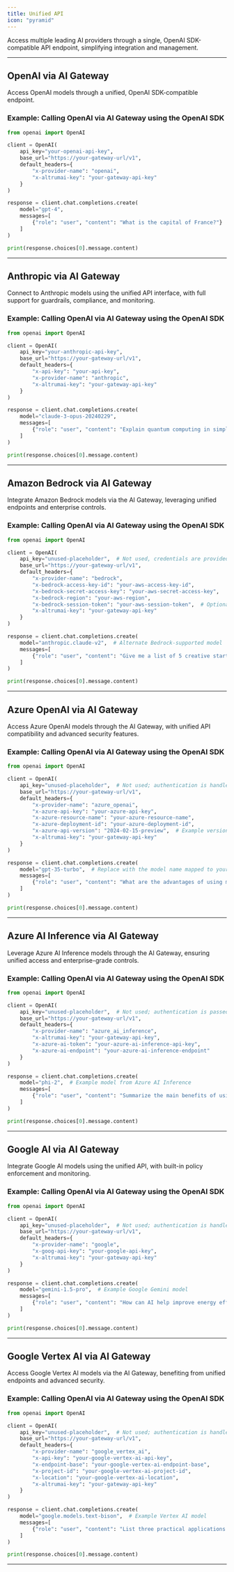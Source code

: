 ```yaml
---
title: Unified API
icon: "pyramid"
---
```


Access multiple leading AI providers through a single, OpenAI SDK-compatible API endpoint, simplifying integration and management.

---

## OpenAI via AI Gateway

Access OpenAI models through a unified, OpenAI SDK-compatible endpoint.

### Example: Calling OpenAI via AI Gateway using the OpenAI SDK

```python title="openai_example.py"
from openai import OpenAI

client = OpenAI(
    api_key="your-openai-api-key",
    base_url="https://your-gateway-url/v1",
    default_headers={
        "x-provider-name": "openai",
        "x-altrumai-key": "your-gateway-api-key"
    }
)

response = client.chat.completions.create(
    model="gpt-4",
    messages=[
        {"role": "user", "content": "What is the capital of France?"}
    ]
)

print(response.choices[0].message.content)
```
---

## Anthropic via AI Gateway

Connect to Anthropic models using the unified API interface, with full support for guardrails, compliance, and monitoring.

### Example: Calling OpenAI via AI Gateway using the OpenAI SDK

```python title="anthropic_example.py"
from openai import OpenAI

client = OpenAI(
    api_key="your-anthropic-api-key",
    base_url="https://your-gateway-url/v1",
    default_headers={
        "x-api-key": "your-api-key",
        "x-provider-name": "anthropic",
        "x-altrumai-key": "your-gateway-api-key"
    }
)

response = client.chat.completions.create(
    model="claude-3-opus-20240229",
    messages=[
        {"role": "user", "content": "Explain quantum computing in simple terms."}
    ]
)

print(response.choices[0].message.content)
```
---

## Amazon Bedrock via AI Gateway

Integrate Amazon Bedrock models via the AI Gateway, leveraging unified endpoints and enterprise controls.

### Example: Calling OpenAI via AI Gateway using the OpenAI SDK

```python title="amazon_bedrock_example.py"
from openai import OpenAI

client = OpenAI(
    api_key="unused-placeholder",  # Not used, credentials are provided via headers
    base_url="https://your-gateway-url/v1",
    default_headers={
        "x-provider-name": "bedrock",
        "x-bedrock-access-key-id": "your-aws-access-key-id",
        "x-bedrock-secret-access-key": "your-aws-secret-access-key",
        "x-bedrock-region": "your-aws-region",
        "x-bedrock-session-token": "your-aws-session-token",  # Optional
        "x-altrumai-key": "your-gateway-api-key"
    }
)

response = client.chat.completions.create(
    model="anthropic.claude-v2",  # Alternate Bedrock-supported model
    messages=[
        {"role": "user", "content": "Give me a list of 5 creative startup ideas in the AI space."}
    ]
)

print(response.choices[0].message.content)
```
---

## Azure OpenAI via AI Gateway

Access Azure OpenAI models through the AI Gateway, with unified API compatibility and advanced security features.

### Example: Calling OpenAI via AI Gateway using the OpenAI SDK

```python title="azure_openai_example.py"
from openai import OpenAI

client = OpenAI(
    api_key="unused-placeholder",  # Not used; authentication is handled via headers
    base_url="https://your-gateway-url/v1",
    default_headers={
        "x-provider-name": "azure_openai",
        "x-azure-api-key": "your-azure-api-key",
        "x-azure-resource-name": "your-azure-resource-name",
        "x-azure-deployment-id": "your-azure-deployment-id",
        "x-azure-api-version": "2024-02-15-preview",  # Example version, update as needed
        "x-altrumai-key": "your-gateway-api-key"
    }
)

response = client.chat.completions.create(
    model="gpt-35-turbo",  # Replace with the model name mapped to your deployment
    messages=[
        {"role": "user", "content": "What are the advantages of using managed Kubernetes services?"}
    ]
)

print(response.choices[0].message.content)
```
---

## Azure AI Inference via AI Gateway

Leverage Azure AI Inference models through the AI Gateway, ensuring unified access and enterprise-grade controls.

### Example: Calling OpenAI via AI Gateway using the OpenAI SDK

```python title="azure_ai_inference_example.py"
from openai import OpenAI

client = OpenAI(
    api_key="unused-placeholder",  # Not used; authentication is passed via headers
    base_url="https://your-gateway-url/v1",
    default_headers={
        "x-provider-name": "azure_ai_inference",
        "x-altrumai-key": "your-gateway-api-key",
        "x-azure-ai-token": "your-azure-ai-inference-api-key",
        "x-azure-ai-endpoint": "your-azure-ai-inference-endpoint"
    }
)

response = client.chat.completions.create(
    model="phi-2",  # Example model from Azure AI Inference
    messages=[
        {"role": "user", "content": "Summarize the main benefits of using serverless architectures."}
    ]
)

print(response.choices[0].message.content)
```
---

## Google AI via AI Gateway

Integrate Google AI models using the unified API, with built-in policy enforcement and monitoring.

### Example: Calling OpenAI via AI Gateway using the OpenAI SDK

```python title="google_ai_example.py"
from openai import OpenAI

client = OpenAI(
    api_key="unused-placeholder",  # Not used; authentication is handled via headers
    base_url="https://your-gateway-url/v1",
    default_headers={
        "x-provider-name": "google",
        "x-goog-api-key": "your-google-api-key",
        "x-altrumai-key": "your-gateway-api-key"
    }
)

response = client.chat.completions.create(
    model="gemini-1.5-pro",  # Example Google Gemini model
    messages=[
        {"role": "user", "content": "How can AI help improve energy efficiency in smart buildings?"}
    ]
)

print(response.choices[0].message.content)
```
---

## Google Vertex AI via AI Gateway

Access Google Vertex AI models via the AI Gateway, benefiting from unified endpoints and advanced security.

### Example: Calling OpenAI via AI Gateway using the OpenAI SDK

```python title="openai_example.py"
from openai import OpenAI

client = OpenAI(
    api_key="unused-placeholder",  # Not used; authentication is handled via headers
    base_url="https://your-gateway-url/v1",
    default_headers={
        "x-provider-name": "google_vertex_ai",
        "x-api-key": "your-google-vertex-ai-api-key",
        "x-endpoint-base": "your-google-vertex-ai-endpoint-base",
        "x-project-id": "your-google-vertex-ai-project-id",
        "x-location": "your-google-vertex-ai-location",
        "x-altrumai-key": "your-gateway-api-key"
    }
)

response = client.chat.completions.create(
    model="google.models.text-bison",  # Example Vertex AI model
    messages=[
        {"role": "user", "content": "List three practical applications of generative AI in education."}
    ]
)

print(response.choices[0].message.content)
```
---
